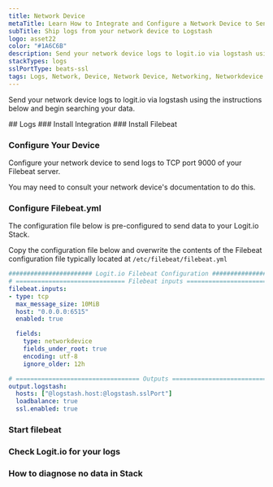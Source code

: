 ```yaml
---
title: Network Device
metaTitle: Learn How to Integrate and Configure a Network Device to Send Logs
subTitle: Ship logs from your network device to Logstash
logo: asset22
color: "#1A6C6B"
description: Send your network device logs to logit.io via logstash using the instructions below and begin searching your data
stackTypes: logs
sslPortType: beats-ssl
tags: Logs, Network, Device, Network Device, Networking, Networkdevice
---
```


Send your network device logs to logit.io via logstash using the instructions below and begin searching your data.

<Steps>
  ## Logs
  ### Install Integration
  <InstallIntegration/>
  ### Install Filebeat

  <InstallFilebeat />

  ### Configure Your Device

  Configure your network device to send logs to TCP port 9000 of your Filebeat server. 

  You may need to consult your network device's documentation to do this.

  ### Configure Filebeat.yml

  The configuration file below is pre-configured to send data to your Logit.io Stack.
          
  Copy the configuration file below and overwrite the contents of the Filebeat configuration file typically located at `/etc/filebeat/filebeat.yml`

  ```yml copy showLineNumbers /@logstash.host/ /@logstash.sslPort/
  ####################### Logit.io Filebeat Configuration ########################
  # ============================== Filebeat inputs ===============================
  filebeat.inputs:
  - type: tcp
    max_message_size: 10MiB
    host: "0.0.0.0:6515"
    enabled: true

    fields:
      type: networkdevice
      fields_under_root: true
      encoding: utf-8
      ignore_older: 12h

  # ================================== Outputs ===================================
  output.logstash:
    hosts: ["@logstash.host:@logstash.sslPort"]
    loadbalance: true
    ssl.enabled: true
  ```

  ### Start filebeat

  <StartFilebeat />

  ### Check Logit.io for your logs
  <LaunchStack utmMedium="logs" utmCampaign="filebeat" source="filebeat" />

  ### How to diagnose no data in Stack

  <DiagnoseNoData />
</Steps>